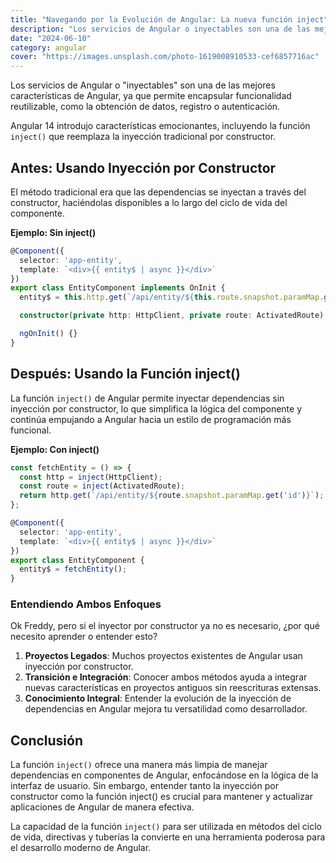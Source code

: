 ```yaml
---
title: "Navegando por la Evolución de Angular: La nueva función inject"
description: "Los servicios de Angular o inyectables son una de las mejores características de Angular, ya que permite encapsular funcionalidad reutilizable, como la obtención de datos, registro o autenticación."
date: "2024-06-10"
category: angular
cover: "https://images.unsplash.com/photo-1619008910533-cef6857716ac"
---
```


Los servicios de Angular o "inyectables" son una de las mejores características de Angular, ya que permite encapsular funcionalidad reutilizable, como la obtención de datos, registro o autenticación.

Angular 14 introdujo características emocionantes, incluyendo la función `inject()` que reemplaza la inyección tradicional por constructor.

## Antes: Usando Inyección por Constructor

El método tradicional era que las dependencias se inyectan a través del constructor, haciéndolas disponibles a lo largo del ciclo de vida del componente.

**Ejemplo: Sin inject()**

```typescript
@Component({
  selector: 'app-entity',
  template: `<div>{{ entity$ | async }}</div>`
})
export class EntityComponent implements OnInit {
  entity$ = this.http.get(`/api/entity/${this.route.snapshot.paramMap.get('id')}`);

  constructor(private http: HttpClient, private route: ActivatedRoute) {}

  ngOnInit() {}
}
```

## Después: Usando la Función inject()

La función `inject()` de Angular permite inyectar dependencias sin inyección por constructor, lo que simplifica la lógica del componente y continúa empujando a Angular hacia un estilo de programación más funcional.

**Ejemplo: Con inject()**

```typescript
const fetchEntity = () => {
  const http = inject(HttpClient);
  const route = inject(ActivatedRoute);
  return http.get(`/api/entity/${route.snapshot.paramMap.get('id')}`);
};

@Component({
  selector: 'app-entity',
  template: `<div>{{ entity$ | async }}</div>`
})
export class EntityComponent {
  entity$ = fetchEntity();
}
```

### Entendiendo Ambos Enfoques

Ok Freddy, pero si el inyector por constructor ya no es necesario, ¿por qué necesito aprender o entender esto?

1. **Proyectos Legados**: Muchos proyectos existentes de Angular usan inyección por constructor.
2. **Transición e Integración**: Conocer ambos métodos ayuda a integrar nuevas características en proyectos antiguos sin reescrituras extensas.
3. **Conocimiento Integral**: Entender la evolución de la inyección de dependencias en Angular mejora tu versatilidad como desarrollador.

## Conclusión

La función `inject()` ofrece una manera más limpia de manejar dependencias en componentes de Angular, enfocándose en la lógica de la interfaz de usuario. Sin embargo, entender tanto la inyección por constructor como la función inject() es crucial para mantener y actualizar aplicaciones de Angular de manera efectiva.

La capacidad de la función `inject()` para ser utilizada en métodos del ciclo de vida, directivas y tuberías la convierte en una herramienta poderosa para el desarrollo moderno de Angular.